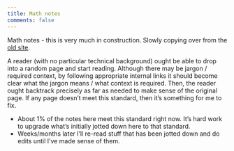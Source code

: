 ```yaml
---
title: Math notes
comments: false
---
```


Math notes - this is very much in construction. Slowly copying over from the [old site](https://www.krisb.org/root/doc-2notes/math).

A reader (with no particular technical background) ought be able to drop into a random page and start reading. Although there may be jargon / required context, by following appropriate internal links it should become clear what the jargon means / what context is required. Then, the reader ought backtrack precisely as far as needed to make sense of the original page. If any page doesn't meet this standard, then it's something for me to fix.

- About 1% of the notes here meet this standard right now. It's hard work to upgrade what's initially jotted down here to that standard.
- Weeks/months later I'll re-read stuff that has been jotted down and do edits until I've made sense of them.
